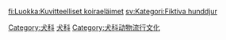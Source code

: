[[Category:犬科|Category:犬科]]
[[Category:虛構食肉目|犬科]]
[[Category:犬科动物流行文化|Category:犬科动物流行文化]]

[[fi:Luokka:Kuvitteelliset_koiraeläimet|fi:Luokka:Kuvitteelliset koiraeläimet]]
[[sv:Kategori:Fiktiva_hunddjur|sv:Kategori:Fiktiva hunddjur]]